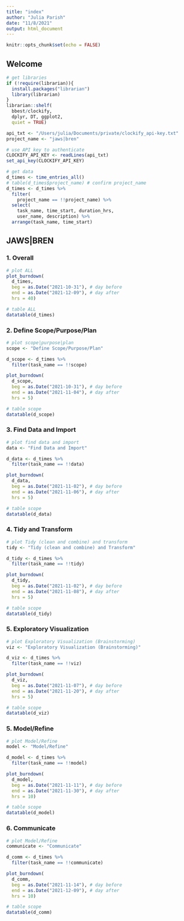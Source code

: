 ```yaml
---
title: "index"
author: "Julia Parish"
date: "11/8/2021"
output: html_document
---
```


```r
knitr::opts_chunk$set(echo = FALSE)
```

## Welcome

```r
# get libraries
if (!require(librarian)){
  install.packages("librarian")
  library(librarian)
}
librarian::shelf(
  bbest/clockify,
  dplyr, DT, ggplot2,
  quiet = TRUE)

```

```r
api_txt <- "/Users/julia/Documents/private/clockify_api-key.txt"
project_name <- "jaws|bren"

```

```r
# use API key to authenticate
CLOCKIFY_API_KEY <- readLines(api_txt)
set_api_key(CLOCKIFY_API_KEY)

```

```r
# get data
d_times <- time_entries_all()
# table(d_times$project_name) # confirm project_name
d_times <- d_times %>%
  filter(
    project_name == !!project_name) %>%
  select(
    task_name, time_start, duration_hrs,
    user_name, description) %>%
  arrange(task_name, time_start)

```

## JAWS|BREN {.tabset}

### 1. Overall

```r
# plot ALL
plot_burndown(
  d_times,
  beg = as.Date("2021-10-31"), # day before
  end = as.Date("2021-12-09"), # day after
  hrs = 40)

# table ALL
datatable(d_times)
```

### 2. Define Scope/Purpose/Plan

```r
# plot scope|purpose|plan
scope <- "Define Scope/Purpose/Plan"

d_scope <- d_times %>% 
  filter(task_name == !!scope)

plot_burndown(
  d_scope,
  beg = as.Date("2021-10-31"), # day before
  end = as.Date("2021-11-04"), # day after
  hrs = 5)

# table scope
datatable(d_scope)
```
### 3. Find Data and Import

```r
# plot find data and import
data <- "Find Data and Import"

d_data <- d_times %>% 
  filter(task_name == !!data)

plot_burndown(
  d_data,
  beg = as.Date("2021-11-02"), # day before
  end = as.Date("2021-11-06"), # day after
  hrs = 5)

# table scope
datatable(d_data)

```
### 4. Tidy and Transform

```r
# plot Tidy (clean and combine) and transform
tidy <- "Tidy (clean and combine) and Transform"

d_tidy <- d_times %>% 
  filter(task_name == !!tidy)

plot_burndown(
  d_tidy,
  beg = as.Date("2021-11-02"), # day before
  end = as.Date("2021-11-08"), # day after
  hrs = 5)

# table scope
datatable(d_tidy)
```
### 5. Exploratory Visualization

```r
# plot Exploratory Visualization (Brainstorming)
viz <- "Exploratory Visualization (Brainstorming)"

d_viz <- d_times %>% 
  filter(task_name == !!viz)

plot_burndown(
  d_viz,
  beg = as.Date("2021-11-07"), # day before
  end = as.Date("2021-11-20"), # day after
  hrs = 5)

# table scope
datatable(d_viz)
```

### 5. Model/Refine

```r
# plot Model/Refine
model <- "Model/Refine"

d_model <- d_times %>% 
  filter(task_name == !!model)

plot_burndown(
  d_model,
  beg = as.Date("2021-11-11"), # day before
  end = as.Date("2021-11-30"), # day after
  hrs = 10)

# table scope
datatable(d_model)
```
### 6. Communicate

```r
# plot Model/Refine
communicate <- "Communicate"

d_comm <- d_times %>% 
  filter(task_name == !!communicate)

plot_burndown(
  d_comm,
  beg = as.Date("2021-11-14"), # day before
  end = as.Date("2021-12-09"), # day after
  hrs = 10)

# table scope
datatable(d_comm)
```
